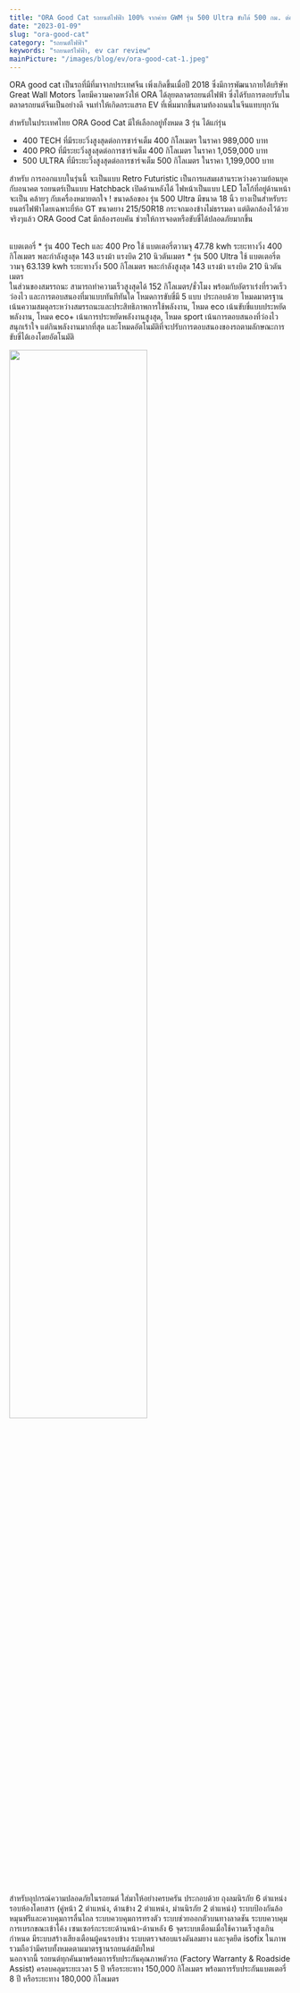 ```yaml
---
title: "ORA Good Cat รถยนต์ไฟฟ้า 100% จากค่าย GWM รุ่น 500 Ultra ขับได้ 500 กม. ต่อการชาร์จ (มาตรฐาน NEDC)"
date: "2023-01-09"
slug: "ora-good-cat"
category: "รถยนต์ไฟฟ้า"
keywords: "รถยนตร์ไฟฟ้า, ev car review"
mainPicture: "/images/blog/ev/ora-good-cat-1.jpeg"
---
```


ORA good cat เป็นรถที่มีที่มาจากประเทศจีน เพิ่งเกิดขึ้นเมื่อปี 2018 ซึ่งมีการพัฒนาภายใต้บริษัท Great Wall Motors โดยมีความคาดหวังให้ ORA ได้ลุยตลาดรถยนต์ไฟฟ้า ซี่งได้รับการตอบรับในตลาดรถยนต์จีนเป็นอย่างดี จนทำให้เกิดกระแสรถ EV ที่เพิ่มมากขึ้นตามท้องถนนในจีนแทบทุกวัน 

สำหรับในประเทศไทย ORA Good Cat มีให้เลือกอยู่ทั้งหมด 3 รุ่น ได้แก่รุ่น
* 400 TECH ที่มีระยะวิ่งสูงสุดต่อการชาร์จเต็ม 400 กิโลเมตร ในราคา 989,000 บาท
* 400 PRO ที่มีระยะวิ่งสูงสุดต่อการชาร์จเต็ม 400 กิโลเมตร ในราคา 1,059,000 บาท
* 500 ULTRA ที่มีระยะวิ่งสูงสุดต่อการชาร์จเต็ม 500 กิโลเมตร ในราคา 1,199,000 บาท

สำหรับ การออกแบบในรุ่นนี้ จะเป็นแบบ Retro Futuristic เป็นการผสมผสานระหว่างความย้อนยุคกับอนาคต รถยนตร์เป็นแบบ Hatchback เปิดด้านหลังได้ ไฟหน้าเป็นแบบ LED โลโก้ที่อยู่ด้านหน้าจะเป็น คล้ายๆ กับเครื่องหมายตกใจ !
ขนาดล้อของ รุ่น 500 Ultra มีขนาด 18 นิ้ว ยางเป็นสำหรับระยนตร์ไฟฟ้าโดยเฉพาะยี่ห้อ GT ขนาดยาง 215/50R18 กระจกมองข้างไม่ธรรมดา แต่ติดกล้องไว้ด้วย จริงๆแล้ว ORA Good Cat มีกล้องรอบคัน ช่วยให้การจอดหรือขับขี่ได้ปลอดภัยมากขึ้น

<br />
แบตเตอรี่
* รุ่น 400 Tech และ 400 Pro ใช้ แบตเตอรี่ตวามจุ 47.78 kwh ระยะทางวิ่ง 400 กิโลเมตร พละกำลังสูงสุด 143 แรงม้า แรงบิด 210 นิวตันเมตร
* รุ่น 500 Ultra ใช้ แบตเตอรี่ตวามจุ 63.139 kwh ระยะทางวิ่ง 500 กิโลเมตร พละกำลังสูงสุด 143 แรงม้า แรงบิด 210 นิวตันเมตร

<br />
ในส่วนของสมรรถนะ สามารถทำความเร็วสูงสุดได้ 152 กิโลเมตร/ชั่วโมง พร้อมกับอัตราเร่งที่รวดเร็วว่องไว และการตอบสนองที่มาแบบทันทีทันใด โหมดการขับขี่มี 5 แบบ ประกอบด้วย โหมดมาตรฐาน เน้นความสมดุลระหว่างสมรรถนะและประสิทธิภาพการใช้พลังงาน, โหมด eco เน้นขับขี่แบบประหยัดพลังงาน, โหมด eco+ เน้นการประหยัดพลังงานสูงสุด, โหมด sport เน้นการตอบสนองที่ว่องไว สนุกเร้าใจ แต่กินพลังงานมากที่สุด และโหมดอัตโนมัติที่จะปรับการตอบสนองของรถตามลักษณะการขับขี่ได้เองโดยอัตโนมัติ

<img src="../../images/blog/ev/ora-good-cat-2.jpeg" width="70%"></img>

<br />
สำหรับอุปกรณ์ความปลอดภัยในรถยนต์ ใส่มาให้อย่างครบครัน ประกอบด้วย ถุงลมนิรภัย 6 ตำแหน่งรอบห้องโดยสาร (คู่หน้า 2 ตำแหน่ง, ด้านข้าง 2 ตำแหน่ง, ม่านนิรภัย 2 ตำแหน่ง) ระบบป้องกันล้อหมุนฟรีและควบคุมการลื่นไถล ระบบควบคุมการทรงตัว ระบบช่วยออกตัวบนทางลาดชัน ระบบควบคุมการเบรกขณะเข้าโค้ง เซนเซอร์กะระยะด้านหน้า-ด้านหลัง 6 จุดระบบเตือนเมื่อใช้ความเร็วสูงเกินกำหนด มีระบบสร้างเสียงเตือนผู้คนรอบข้าง ระบบตรวจสอบแรงดันลมยาง และจุดยึด isofix ในภาพรวมถือว่ามีครบทั้งหมดตามมาตรฐานรถยนต์สมัยใหม่

<br />
นอกจากนี้ รถยนต์ทุกคันมาพร้อมการรับประกันคุณภาพตัวรถ (Factory Warranty & Roadside Assist) ครอบคลุมระยะเวลา 5 ปี หรือระยะทาง 150,000 กิโลเมตร พร้อมการรับประกันแบตเตอรี่ 8 ปี หรือระยะทาง 180,000 กิโลเมตร
